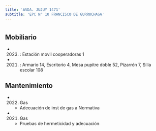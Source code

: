 ```yaml
---
title: 'AVDA. JUJUY 1471'
subtitle: 'EPC N° 10 FRANCISCO DE GURRUCHAGA'
---
```


#


## Mobiliario

*  (2023) : Estación movil cooperadoras 1 

*  (2021) : Armario 14, Escritorio 4, Mesa pupitre doble 52, Pizarrón 7, Silla escolar 108 





## Mantenimiento

*  (2022) Gas 
    + Adecuación de inst de gas a Normativa

*  (2021) Gas 
    + Pruebas de hermeticidad y adecuación



